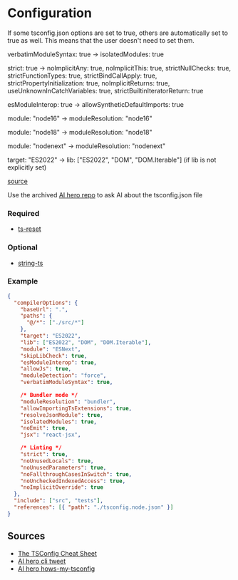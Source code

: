 # Configuration

If some tsconfig.json options are set to true, others are automatically set to true as well. This means that the user doesn't need to set them.

verbatimModuleSyntax: true -> isolatedModules: true

strict: true -> noImplicitAny: true, noImplicitThis: true, strictNullChecks: true, strictFunctionTypes: true, strictBindCallApply: true, strictPropertyInitialization: true, noImplicitReturns: true, useUnknownInCatchVariables: true, strictBuiltinIteratorReturn: true

esModuleInterop: true -> allowSyntheticDefaultImports: true

module: "node16" -> moduleResolution: "node16"

module: "node18" -> moduleResolution: "node18"

module: "nodenext" -> moduleResolution: "nodenext"

target: "ES2022" -> lib: ["ES2022", "DOM", "DOM.Iterable"] (if lib is not explicitly set)

[source](https://github.com/mattpocock/ai-hero-cli-archived/blob/main/prompts/hows-my-tsconfig.md)

Use the archived [AI hero repo](https://github.com/mattpocock/ai-hero-cli-archived/blob/main/prompts/hows-my-tsconfig.md) to ask AI about the tsconfig.json file

### Required

- [ts-reset](https://github.com/mattpocock/ts-reset)

### Optional

- [string-ts](https://github.com/gustavoguichard/string-ts)

### Example

```json
{
  "compilerOptions": {
    "baseUrl": ".",
    "paths": {
      "@/*": ["./src/*"]
    },
    "target": "ES2022",
    "lib": ["ES2022", "DOM", "DOM.Iterable"],
    "module": "ESNext",
    "skipLibCheck": true,
    "esModuleInterop": true,
    "allowJs": true,
    "moduleDetection": "force",
    "verbatimModuleSyntax": true,

    /* Bundler mode */
    "moduleResolution": "bundler",
    "allowImportingTsExtensions": true,
    "resolveJsonModule": true,
    "isolatedModules": true,
    "noEmit": true,
    "jsx": "react-jsx",

    /* Linting */
    "strict": true,
    "noUnusedLocals": true,
    "noUnusedParameters": true,
    "noFallthroughCasesInSwitch": true,
    "noUncheckedIndexedAccess": true,
    "noImplicitOverride": true
  },
  "include": ["src", "tests"],
  "references": [{ "path": "./tsconfig.node.json" }]
}
```

## Sources

- [The TSConfig Cheat Sheet](https://www.totaltypescript.com/tsconfig-cheat-sheet)
- [AI hero cli tweet](https://x.com/mattpocockuk/status/1935688013159211084)
- [AI hero hows-my-tsconfig](https://github.com/mattpocock/ai-hero-cli-archived/blob/main/prompts/hows-my-tsconfig.md)
